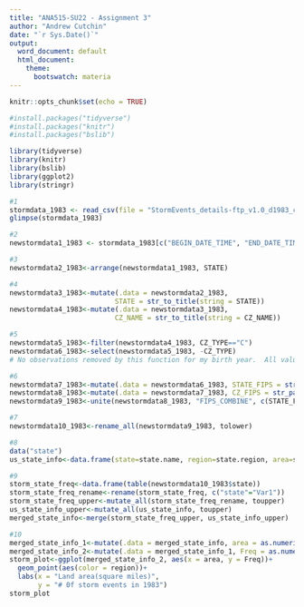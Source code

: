 ---
title: "ANA515-SU22 - Assignment 3"
author: "Andrew Cutchin"
date: "`r Sys.Date()`"
output: 
  word_document: default
  html_document:
    theme:
      bootswatch: materia
---

```{r , include=FALSE}
knitr::opts_chunk$set(echo = TRUE)
```

```{r setup, include = FALSE}
#install.packages("tidyverse")
#install.packages("knitr")
#install.packages("bslib")
```

```{r , include = FALSE}
library(tidyverse)
library(knitr)
library(bslib)
library(ggplot2)
library(stringr)
```

```{r , include = FALSE}
#1
stormdata_1983 <- read_csv(file = "StormEvents_details-ftp_v1.0_d1983_c20220425.csv")
glimpse(stormdata_1983)
```

```{r , include = FALSE}
#2
newstormdata1_1983 <- stormdata_1983[c("BEGIN_DATE_TIME", "END_DATE_TIME", "EPISODE_ID", "EVENT_ID", "STATE", "STATE_FIPS", "CZ_NAME", "CZ_TYPE", "CZ_FIPS", "EVENT_TYPE", "SOURCE", "BEGIN_LAT", "BEGIN_LON", "END_LAT", "END_LON")]
```

```{r , include = FALSE}
#3
newstormdata2_1983<-arrange(newstormdata1_1983, STATE)
```

```{r , include = FALSE}
#4
newstormdata3_1983<-mutate(.data = newstormdata2_1983, 
                          STATE = str_to_title(string = STATE)) 
newstormdata4_1983<-mutate(.data = newstormdata3_1983, 
                          CZ_NAME = str_to_title(string = CZ_NAME))
```

```{r , include = FALSE}
#5
newstormdata5_1983<-filter(newstormdata4_1983, CZ_TYPE=="C")
newstormdata6_1983<-select(newstormdata5_1983, -CZ_TYPE)
# No observations removed by this function for my birth year.  All values in CZ_TYPE were = "C". I manually checked the 8322 rows.
```

```{r , include = FALSE}
#6
newstormdata7_1983<-mutate(.data = newstormdata6_1983, STATE_FIPS = str_pad(STATE_FIPS, width=3, side = "left", pad = "0"))
newstormdata8_1983<-mutate(.data = newstormdata7_1983, CZ_FIPS = str_pad(CZ_FIPS, width=3, side = "left", pad = "0"))
newstormdata9_1983<-unite(newstormdata8_1983, "FIPS_COMBINE", c(STATE_FIPS, CZ_FIPS), sep = "", remove = TRUE)
```

```{r , include = FALSE}
#7
newstormdata10_1983<-rename_all(newstormdata9_1983, tolower)
```

```{r , include = FALSE}
#8
data("state")
us_state_info<-data.frame(state=state.name, region=state.region, area=state.area)
```

```{r , include = FALSE}
#9
storm_state_freq<-data.frame(table(newstormdata10_1983$state))
storm_state_freq_rename<-rename(storm_state_freq, c("state"="Var1"))
storm_state_freq_upper<-mutate_all(storm_state_freq_rename, toupper)
us_state_info_upper<-mutate_all(us_state_info, toupper)
merged_state_info<-merge(storm_state_freq_upper, us_state_info_upper)
```

```{r , echo = FALSE} 
#10
merged_state_info_1<-mutate(.data = merged_state_info, area = as.numeric(area))
merged_state_info_2<-mutate(.data = merged_state_info_1, Freq = as.numeric(Freq))
storm_plot<-ggplot(merged_state_info_2, aes(x = area, y = Freq))+ 
  geom_point(aes(color = region))+ 
  labs(x = "Land area(square miles)", 
       y = "# 0f storm events in 1983") 
storm_plot
```

